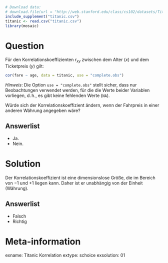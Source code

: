 ```r
# Download data:
# download.file(url = "http://web.stanford.edu/class/cs102/datasets/Titanic.csv", destfile = "titanic.csv" )
include_supplement("titanic.csv")
titanic <- read.csv("titanic.csv")
library(mosaic)
```

Question
========

Für den Korrelationskoeffizienten $r_{xy}$ zwischen dem Alter ($x$) und dem Ticketpreis ($y$) gilt:


```r
cor(fare ~ age, data = titanic, use = "complete.obs")
```

*Hinweis*: Die Option `use = "complete.obs"` stellt sicher, dass nur Beobachtungen verwendet werden, für die die Werte beider Variablen vorliegen, d.$\,$h., es gibt keine fehlenden Werte (`NA`).

Würde sich der Korrelationskoeffizient ändern, wenn der Fahrpreis in einer anderen Währung angegeben wäre?

Answerlist
----------
* Ja.
* Nein.


Solution
========

Der Korrelationskoeffizient ist eine dimensionslose Größe, die im Bereich von $-1$ und $+1$ liegen kann. Daher ist er unabhängig von der Einheit (Währung).

Answerlist
----------
* Falsch
* Richtig


Meta-information
================
exname: Titanic Korrelation
extype: schoice
exsolution: 01